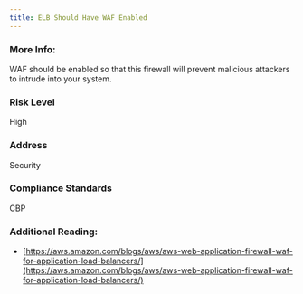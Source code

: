 ```yaml
---
title: ELB Should Have WAF Enabled
---
```


### More Info:

WAF should be enabled so that this firewall will prevent malicious attackers to intrude into your system.

### Risk Level

High

### Address

Security

### Compliance Standards

CBP

### Additional Reading:

- [https://aws.amazon.com/blogs/aws/aws-web-application-firewall-waf-for-application-load-balancers/](https://aws.amazon.com/blogs/aws/aws-web-application-firewall-waf-for-application-load-balancers/)
